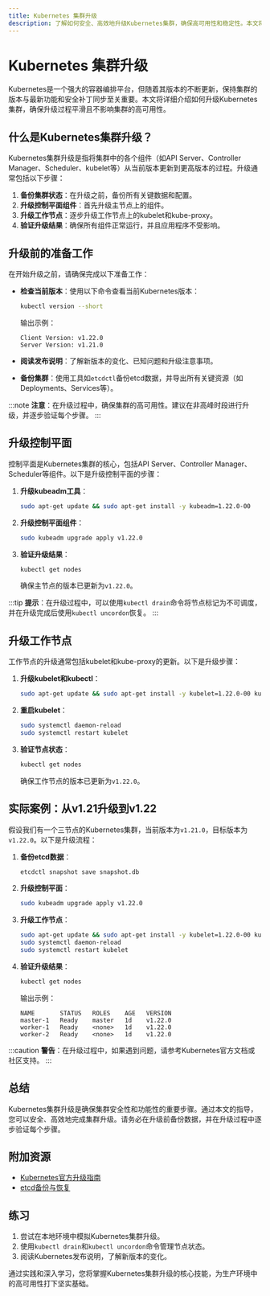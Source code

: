 ```yaml
---
title: Kubernetes 集群升级
description: 了解如何安全、高效地升级Kubernetes集群，确保高可用性和稳定性。本文将从基础概念入手，逐步讲解升级流程，并提供实际案例和代码示例。
---
```


# Kubernetes 集群升级

Kubernetes是一个强大的容器编排平台，但随着其版本的不断更新，保持集群的版本与最新功能和安全补丁同步至关重要。本文将详细介绍如何升级Kubernetes集群，确保升级过程平滑且不影响集群的高可用性。

## 什么是Kubernetes集群升级？

Kubernetes集群升级是指将集群中的各个组件（如API Server、Controller Manager、Scheduler、kubelet等）从当前版本更新到更高版本的过程。升级通常包括以下步骤：

1. **备份集群状态**：在升级之前，备份所有关键数据和配置。
2. **升级控制平面组件**：首先升级主节点上的组件。
3. **升级工作节点**：逐步升级工作节点上的kubelet和kube-proxy。
4. **验证升级结果**：确保所有组件正常运行，并且应用程序不受影响。

## 升级前的准备工作

在开始升级之前，请确保完成以下准备工作：

- **检查当前版本**：使用以下命令查看当前Kubernetes版本：
  ```bash
  kubectl version --short
  ```
  输出示例：
  ```
  Client Version: v1.22.0
  Server Version: v1.21.0
  ```

- **阅读发布说明**：了解新版本的变化、已知问题和升级注意事项。
- **备份集群**：使用工具如`etcdctl`备份etcd数据，并导出所有关键资源（如Deployments、Services等）。

:::note
**注意**：在升级过程中，确保集群的高可用性。建议在非高峰时段进行升级，并逐步验证每个步骤。
:::

## 升级控制平面

控制平面是Kubernetes集群的核心，包括API Server、Controller Manager、Scheduler等组件。以下是升级控制平面的步骤：

1. **升级kubeadm工具**：
   ```bash
   sudo apt-get update && sudo apt-get install -y kubeadm=1.22.0-00
   ```

2. **升级控制平面组件**：
   ```bash
   sudo kubeadm upgrade apply v1.22.0
   ```

3. **验证升级结果**：
   ```bash
   kubectl get nodes
   ```
   确保主节点的版本已更新为`v1.22.0`。

:::tip
**提示**：在升级过程中，可以使用`kubectl drain`命令将节点标记为不可调度，并在升级完成后使用`kubectl uncordon`恢复。
:::

## 升级工作节点

工作节点的升级通常包括kubelet和kube-proxy的更新。以下是升级步骤：

1. **升级kubelet和kubectl**：
   ```bash
   sudo apt-get update && sudo apt-get install -y kubelet=1.22.0-00 kubectl=1.22.0-00
   ```

2. **重启kubelet**：
   ```bash
   sudo systemctl daemon-reload
   sudo systemctl restart kubelet
   ```

3. **验证节点状态**：
   ```bash
   kubectl get nodes
   ```
   确保工作节点的版本已更新为`v1.22.0`。

## 实际案例：从v1.21升级到v1.22

假设我们有一个三节点的Kubernetes集群，当前版本为`v1.21.0`，目标版本为`v1.22.0`。以下是升级流程：

1. **备份etcd数据**：
   ```bash
   etcdctl snapshot save snapshot.db
   ```

2. **升级控制平面**：
   ```bash
   sudo kubeadm upgrade apply v1.22.0
   ```

3. **升级工作节点**：
   ```bash
   sudo apt-get update && sudo apt-get install -y kubelet=1.22.0-00 kubectl=1.22.0-00
   sudo systemctl daemon-reload
   sudo systemctl restart kubelet
   ```

4. **验证升级结果**：
   ```bash
   kubectl get nodes
   ```
   输出示例：
   ```
   NAME       STATUS   ROLES    AGE   VERSION
   master-1   Ready    master   1d    v1.22.0
   worker-1   Ready    <none>   1d    v1.22.0
   worker-2   Ready    <none>   1d    v1.22.0
   ```

:::caution
**警告**：在升级过程中，如果遇到问题，请参考Kubernetes官方文档或社区支持。
:::

## 总结

Kubernetes集群升级是确保集群安全性和功能性的重要步骤。通过本文的指导，您可以安全、高效地完成集群升级。请务必在升级前备份数据，并在升级过程中逐步验证每个步骤。

## 附加资源

- [Kubernetes官方升级指南](https://kubernetes.io/docs/tasks/administer-cluster/kubeadm/kubeadm-upgrade/)
- [etcd备份与恢复](https://etcd.io/docs/v3.5/op-guide/recovery/)

## 练习

1. 尝试在本地环境中模拟Kubernetes集群升级。
2. 使用`kubectl drain`和`kubectl uncordon`命令管理节点状态。
3. 阅读Kubernetes发布说明，了解新版本的变化。

通过实践和深入学习，您将掌握Kubernetes集群升级的核心技能，为生产环境中的高可用性打下坚实基础。